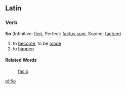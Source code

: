 ==Latin==
===Verb===
'''fio''' (Infinitive: [[fieri]], Perfect: [[factus sum]], Supine: [[factum]])

#to [[become]], to be [[made]]
#to [[happen]]
====Related Words====
:[[facio]]

[[pl:fio]]